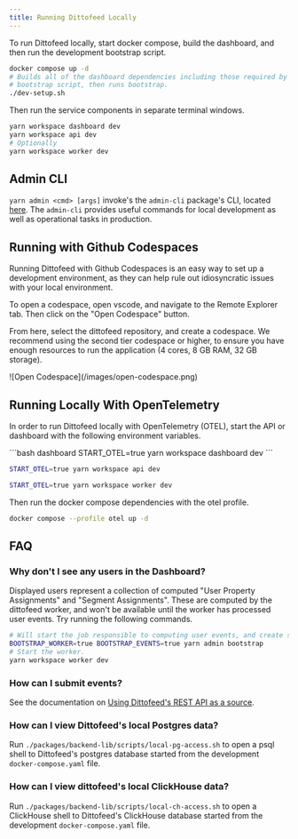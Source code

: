 ```yaml
---
title: Running Dittofeed Locally
---
```


To run Dittofeed locally, start docker compose, build the dashboard, and then run the development bootstrap script.

```bash
docker compose up -d
# Builds all of the dashboard dependencies including those required by the
# bootstrap script, then runs bootstrap.
./dev-setup.sh
```

Then run the service components in separate terminal windows.

```bash
yarn workspace dashboard dev
yarn workspace api dev
# Optionally
yarn workspace worker dev
```

## Admin CLI

`yarn admin <cmd> [args]` invoke's the `admin-cli` package's CLI, located [here](https://github.com/dittofeed/dittofeed/tree/main/packages/admin-cli). The `admin-cli` provides useful commands for local development as well as operational tasks in production.

## Running with Github Codespaces

Running Dittofeed with Github Codespaces is an easy way to set up a development environment, as they can help rule out idiosyncratic issues with your local environment.

To open a codespace, open vscode, and navigate to the Remote Explorer tab. Then click on the "Open Codespace" button.

From here, select the dittofeed repository, and create a codespace. We recommend using the second tier codespace or higher, to ensure you have enough resources to run the application (4 cores, 8 GB RAM, 32 GB storage).

<Frame>
![Open Codespace](/images/open-codespace.png)
</Frame>

## Running Locally With OpenTelemetry

In order to run Dittofeed locally with OpenTelemetry (OTEL), start the API or dashboard with the following environment variables.

<CodeGroup>
```bash dashboard
START_OTEL=true yarn workspace dashboard dev
```

```bash API
START_OTEL=true yarn workspace api dev
```

```bash worker
START_OTEL=true yarn workspace worker dev
```
</CodeGroup>

Then run the docker compose dependencies with the otel profile.

```bash
docker compose --profile otel up -d
```

## FAQ

### Why don't I see any users in the Dashboard?

Displayed users represent a collection of computed "User Property Assignments" and "Segment Assignments". These are computed by the dittofeed worker, and won't be available until the worker has processed user events. Try running the following commands.

```bash
# Will start the job responsible to computing user events, and create sample events.
BOOTSTRAP_WORKER=true BOOTSTRAP_EVENTS=true yarn admin bootstrap
# Start the worker.
yarn workspace worker dev
```

### How can I submit events?

See the documentation on [Using Dittofeed's REST API as a source](/integrations/sources/api).

### How can I view Dittofeed's local Postgres data?

Run `./packages/backend-lib/scripts/local-pg-access.sh` to open a psql shell to Dittofeed's postgres database started from the development `docker-compose.yaml` file.

### How can I view dittofeed's local ClickHouse data?

Run `./packages/backend-lib/scripts/local-ch-access.sh` to open a ClickHouse shell to Dittofeed's ClickHouse database started from the development `docker-compose.yaml` file.
